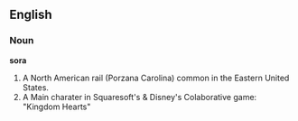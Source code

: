 ==English==

===Noun===

'''sora'''

#A North American rail (Porzana Carolina) common in the Eastern United States.
#A Main charater in Squaresoft's & Disney's Colaborative game: "Kingdom Hearts"